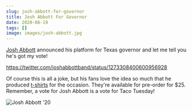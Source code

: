 ```yaml
---
slug: josh-abbott-for-governor
title: Josh Abbott For Governor
date: 2020-06-19
tags: []
image: images/josh-abbott.jpg
---
```


[Josh Abbott][josh-abbott] announced his platform for Texas governor and let me tell you he's got my vote!

https://twitter.com/joshabbottband/status/1273308400600956928

Of course this is all a joke, but his fans love the idea so much that he produced [t-shirts][t-shirts] for the occasion. They're available for pre-order for \$25. Remember, a vote for Josh Abbott is a vote for Taco Tuesday!

![Josh Abbott '20][shirt]

[josh-abbott]: https://twitter.com/joshabbottband
[t-shirts]: https://joshabbottband.merchmadeeasy.com
[shirt]: images/shirt.png
